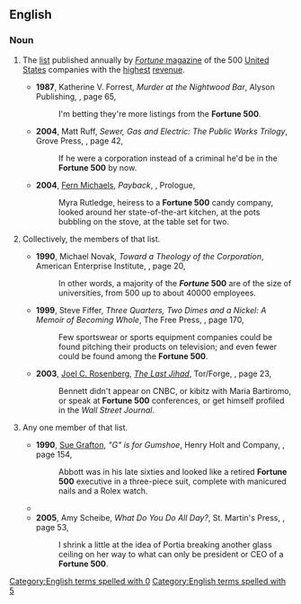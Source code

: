 ==English==
{{wikipedia}}

===Noun===
{{en-noun|head=[[fortune|Fortune]] [[500]]|~}}

# {{lb|en|singulare tantum}} The [[list]] published annually by [[w:Fortune (magazine)|''Fortune'' magazine]] of the 500 [[United States]] companies with the [[highest]] [[revenue]].
#* '''1987''', Katherine V. Forrest, ''Murder at the Nightwood Bar'', Alyson Publishing, {{ISBN|1555837174}}, page 65,
#*: I'm betting they're more listings from the '''Fortune 500'''.
#* '''2004''', Matt Ruff, ''Sewer, Gas and Electric: The Public Works Trilogy'', Grove Press, {{ISBN|0802141552}}, page 42,
#*: If he were a corporation instead of a criminal he'd be in the '''Fortune 500''' by now.
#* '''2004''', [[w:Fern Michaels|Fern Michaels]], ''Payback'', {{ISBN|0821778765}}, Prologue,
#*: Myra Rutledge, heiress to a '''Fortune 500''' candy company, looked around her state-of-the-art kitchen, at the pots bubbling on the stove, at the table set for two.
# {{lb|en|plurale tantum}} Collectively, the members of that list.
#* '''1990''', Michael Novak, ''Toward a Theology of the Corporation'', American Enterprise Institute, {{ISBN|0844737445}}, page 20,
#*: In other words, a majority of the '''''Fortune'' 500''' are of the size of universities, from 500 up to about 40000 employees.
#* '''1999''', Steve Fiffer, ''Three Quarters, Two Dimes and a Nickel: A Memoir of Becoming Whole'', The Free Press, {{ISBN|0684873516}}, page 170,
#*: Few sportswear or sports equipment companies could be found pitching their products on television; and even fewer could be found among the '''Fortune 500'''.
#* '''2003''', [[w:Joel C. Rosenberg|Joel C. Rosenberg]], ''[[w:The Last Jihad|The Last Jihad]]'', Tor/Forge, {{ISBN|0765346435}}, page 23,
#*: Bennett didn't appear on CNBC, or kibitz<!--sic no italics--> with Maria Bartiromo, or speak at '''Fortune 500''' conferences, or get himself profiled in the ''Wall Street Journal''.
# {{lb|en|by extension|informal|countable}} Any one member of that list.
#* '''1990''', [[w:Sue Grafton|Sue Grafton]], ''"G" is for Gumshoe'', Henry Holt and Company, {{ISBN|0805004610}}, page 154,
#*: Abbott was in his late sixties and looked like a retired '''Fortune 500''' executive in a three-piece suit, complete with manicured nails and a Rolex watch.
#* {{quote-text|en|year=2000|author=Susan F. Shultz|title=The Board Book|page=13|isbn=0814405495|passage=If logic and demonstrations of success are not impetus enough, realize that activists are now looking beyond '''Fortune 500s'''.}}
#* '''2005''', Amy Scheibe, ''What Do You Do All Day?'', St. Martin's Press, {{ISBN|0312343035}}, page 53,
#*: I shrink a little at the idea of Portia breaking another glass ceiling on her way to what can only be president or CEO of a '''Fortune 500'''.

[[Category:English terms spelled with 0]]
[[Category:English terms spelled with 5]]